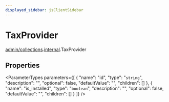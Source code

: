 ```yaml
---
displayed_sidebar: jsClientSidebar
---
```



# TaxProvider

[admin/collections](../../modules/admin_collections.mdx).[internal](../../admin_collections/modules/admin_collections.internal.mdx).TaxProvider

## Properties

<ParameterTypes parameters={[
  {
    "name": "id",
    "type": "`string`",
    "description": "",
    "optional": false,
    "defaultValue": "",
    "children": []
  },
  {
    "name": "is_installed",
    "type": "`boolean`",
    "description": "",
    "optional": false,
    "defaultValue": "",
    "children": []
  }
]} />
